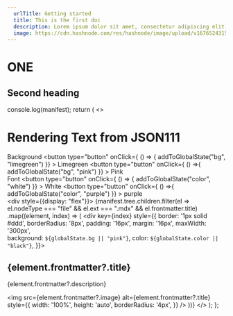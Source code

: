 ```yaml
---
  urlTitle: Getting started
  title: This is the first doc
  description: Lorem ipsum dolor sit amet, consectetur adipiscing elit, sed do eiusmod tempor incididunt ut labore et dolore magna aliqua. Ut enim ad minim veniam, quis nostrud exercitation ullamco laboris nisi ut aliquip ex ea commodo consequat
  image: https://cdn.hashnode.com/res/hashnode/image/upload/v1676524315093/49aac228-f0c4-4f87-89af-413d22e4aa8e.png?w=1600&h=840&fit=crop&crop=entropy&auto=compress,format&format=webp
---
```



# ONE

## Second heading

<Seven />

  console.log(manifest);
  return (
    <>
      <h1>Rendering Text from JSON111</h1>
      <div>
        <span>Background</span> 
        <button 
        type="button" 
        onClick={ () => {
    addToGlobalState("bg", "limegreen")
  }}
        >
        Limegreen
        </button>
        <button 
        type="button" 
        onClick={ () =>{
    addToGlobalState("bg", "pink")
  }}
        >
        Pink
        </button>
      </div>
      <div>
        <span>Font</span> 
        <button 
        type="button" 
        onClick={ () => {
    addToGlobalState("color", "white")
  }}
        >
        White
        </button>
        <button 
        type="button" 
        onClick={ () =>{
    addToGlobalState("color", "purple")
  }}
        >
        purple
        </button>
      </div>
      <div style={{display: "flex"}}>
        {manifest.tree.children.filter(el => el.nodeType === "file" && el.ext === ".mdx" && el.frontmatter.title)
        .map((element, index) => (
          <div key={index} style={{
            border: '1px solid #ddd',
            borderRadius: '8px',
            padding: '16px',
            margin: '16px',
            maxWidth: '300px',  
            background: `${globalState.bg || "pink"}`,
            color: `${globalState.color || "black"}`,
          }}>
            <h2>{element.frontmatter?.title}</h2>
            <p>{element.frontmatter?.description}</p>
            <img src={element.frontmatter?.image} alt={element.frontmatter?.title} 
              style={{
                width: '100%',
                height: 'auto',
                borderRadius: '4px',
              }} />
          </div>
        ))}
      </div>
    </>
  );
};
